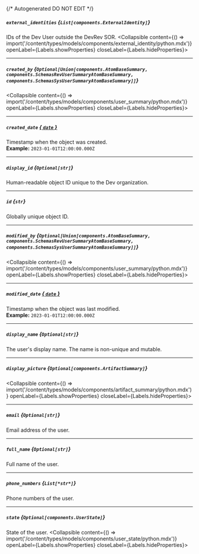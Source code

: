 {/* Autogenerated DO NOT EDIT  */}

##### `external_identities` *{`List[components.ExternalIdentity]`}*
IDs of the Dev User outside the DevRev SOR.
<Collapsible content={() => import('/content/types/models/components/external_identity/python.mdx')} openLabel={Labels.showProperties} closeLabel={Labels.hideProperties}>
</Collapsible>

---
##### `created_by` *{`Optional[Union[components.AtomBaseSummary, components.SchemasRevUserSummaryAtomBaseSummary, components.SchemasSysUserSummaryAtomBaseSummary]]`}*
<Collapsible content={() => import('/content/types/models/components/user_summary/python.mdx')} openLabel={Labels.showProperties} closeLabel={Labels.hideProperties}>
</Collapsible>

---
##### `created_date` [*{ `date` }*](https://docs.python.org/3/library/datetime.html#date-objects)
Timestamp when the object was created.
<br/>
**Example:** `2023-01-01T12:00:00.000Z`

---
##### `display_id` *{`Optional[str]`}*
Human\-readable object ID unique to the Dev organization.

---
##### `id` *{`str`}*
Globally unique object ID.

---
##### `modified_by` *{`Optional[Union[components.AtomBaseSummary, components.SchemasRevUserSummaryAtomBaseSummary, components.SchemasSysUserSummaryAtomBaseSummary]]`}*
<Collapsible content={() => import('/content/types/models/components/user_summary/python.mdx')} openLabel={Labels.showProperties} closeLabel={Labels.hideProperties}>
</Collapsible>

---
##### `modified_date` [*{ `date` }*](https://docs.python.org/3/library/datetime.html#date-objects)
Timestamp when the object was last modified.
<br/>
**Example:** `2023-01-01T12:00:00.000Z`

---
##### `display_name` *{`Optional[str]`}*
The user's display name. The name is non\-unique and mutable.


---
##### `display_picture` *{`Optional[components.ArtifactSummary]`}*
<Collapsible content={() => import('/content/types/models/components/artifact_summary/python.mdx')} openLabel={Labels.showProperties} closeLabel={Labels.hideProperties}>
</Collapsible>

---
##### `email` *{`Optional[str]`}*
Email address of the user.

---
##### `full_name` *{`Optional[str]`}*
Full name of the user.

---
##### `phone_numbers` *{`List[*str*]`}*
Phone numbers of the user.

---
##### `state` *{`Optional[components.UserState]`}*
State of the user.
<Collapsible content={() => import('/content/types/models/components/user_state/python.mdx')} openLabel={Labels.showProperties} closeLabel={Labels.hideProperties}>
</Collapsible>



